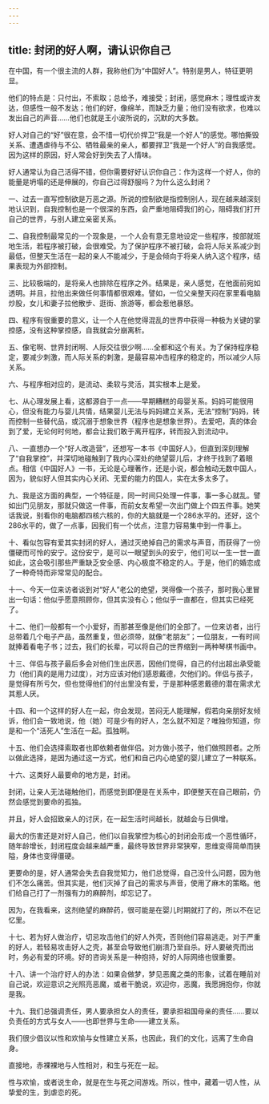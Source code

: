 ```yaml
---
---
---
```

title: 封闭的好人啊，请认识你自己
---



在中国，有一个很主流的人群，我称他们为“中国好人”。特别是男人，特征更明显。

他们的特点是：只付出，不索取；总给予，难接受；封闭，感觉麻木；理性或许发达，但感性一般不发达；他们的好，像绵羊，而缺乏力量；他们没有欲求，也难以发出自己的声音……他们也就是王小波所说的，沉默的大多数。

好人对自己的“好”很在意，会不惜一切代价捍卫“我是一个好人”的感觉。哪怕撕毁关系、遭遇虐待与不公、牺牲最亲的亲人，都要捍卫“我是一个好人”的自我感觉。因为这样的原因，好人常会好到失去了人情味。

好人通常认为自己活得不错，但你需要好好认识你自己：作为这样一个好人，你的能量是坍塌的还是伸展的，你自己过得舒服吗？为什么这么封闭？

一、过去一直写控制欲是万恶之源。所说的控制欲是指控制别人，现在越来越深刻地认识到，自我控制也是一个很深的东西，会严重地阻碍我们的心，阻碍我们打开自己的世界，与别人建立亲密关系。

二、自我控制最常见的一个现象是，一个人会有意无意地设定一些程序，按部就班地生活，若程序被打破，会很难受。为了保护程序不被打破，会将人际关系减少到最低，但整天生活在一起的亲人不能减少，于是会倾向于将亲人纳入这个程序，结果表现为外部控制。

三、比较极端的，是将亲人也排除在程序之外。结果是，亲人感觉，在他面前宛如透明。并且，拉他出来做任何事情都很艰难。譬如，一位父亲整天闷在家里看电脑炒股，女儿和妻子拉他散步、逛街、旅游等，都会惹他暴怒。

四、程序有很重要的意义，让一个人在他觉得混乱的世界中获得一种极为关键的掌控感，没有这种掌控感，自我就会分崩离析。

五、像宅啊、世界封闭啊、人际交往很少啊……全都和这个有关。为了保持程序稳定，要减少刺激，而人际关系的刺激，是最容易冲击程序的稳定的，所以减少人际关系。

六、与程序相对应的，是流动、柔软与灵活，其实根本上是爱。

七、从心理发展上看，这都源自于一点——早期糟糕的母婴关系。妈妈可能很用心，但没有能力与婴儿共情，结果婴儿无法与妈妈建立关系，无法“控制”妈妈，转而控制一些替代品，或沉溺于想象世界（程序也是想象世界）。去爱吧，真的体会到了爱，无论何时何地，都会让我们敢于离开程序，转而投入到流动中。

八、一直想办一个“好人改造营”，还想写一本书《中国好人》，但直到深刻理解了“自我掌控”，并深切地碰触到了我内心深处的绝望婴儿后，才终于找到了着眼点。相信《中国好人》一书，无论是心理著作，还是小说，都会触动无数中国人，因为，貌似好人但其实内心关闭、无爱的能力的国人，实在太多太多了。

九、我是这方面的典型，一个特征是，同一时间只处理一件事，事一多心就乱。譬如出门见朋友，那就只做这一件事，而前女友希望一次出门做上个四五件事。她笑话我说，别看你的电脑都四核六核的，你的大脑就是一个286水平的。还好，这个286水平的，做了一点事，因我们有一个优点，注意力容易集中到一件事上。

十、看似包容有爱其实封闭的好人，通过灭绝掉自己的需求与声音，而获得了一份僵硬而可怜的安宁。这份安宁，是可以一眼望到头的安宁，他们可以一生一世一直如此，这会吸引那些严重缺乏安全感、内心极度不稳定的人。于是，他们的婚恋成了一种奇特而非常常见的配合。

十一、今天一位来访者谈到对“好人”老公的绝望，哭得像一个孩子，那时我心里冒出一句话：他似乎愿意照顾你，但其实没有心；他似乎一直都在，但其实已经死了。

十二、他们一般都有一个小爱好，而那甚至像是他们的全部了。一位来访者，出行总带着几个电子产品，虽然重复，但必须带，就像“老朋友”；一位朋友，一有时间就捧着看电子书；过去，我们的长辈，可以将自己的世界缩到一两种琴棋书画中。

十三、伴侣与孩子最后多会对他们生出厌恶，因他们觉得，自己的付出超出承受能力（他们真的是用力过度），对方应该对他们感恩戴德，欠他们的。伴侣与孩子，是觉得有所亏欠，但也觉得他们的付出里没有爱，于是那种感恩戴德的潜在需求尤其惹人厌。

十四、和一个这样的好人在一起，你会发现，苦闷无人能理解，假若向亲朋好友倾诉，他们会一致地说，他（她）可是少有的好人，怎么就不知足？唯独你知道，你是和一个“活死人”生活在一起。孤独啊。

十五、他们会选择索取者也即依赖者做伴侣。对方做小孩子，他们做照顾者。之所以做此选择，是因为通过这一方式，他们和自己内心绝望的婴儿建立了一种联系。

十六、这类好人最要命的地方是，封闭。

封闭，让亲人无法碰触他们，而感觉到即便是在关系中，即便整天在自己眼前，仍然会感觉到要命的孤独。

并且，好人会招致亲人的讨厌，在一起生活时间越长，就越会与日俱增。

最大的伤害还是对好人自己，他们以自我掌控为核心的封闭会形成一个恶性循环，随年龄增长，封闭程度会越来越严重，最终导致世界非常狭窄，思维变得简单而狭隘，身体也变得僵硬。

更要命的是，好人通常会失去自我觉知力，他们总觉得，自己没什么问题，因为他们不怎么痛苦。但其实是，他们灭掉了自己的需求与声音，使用了麻木的策略。他们给自己打了一剂强有力的麻醉剂，却忘记了。

因为，在我看来，这剂绝望的麻醉药，很可能是在婴儿时期就打了的，所以不在记忆里。

十七、若为好人做治疗，切忌攻击他们的好人外壳，否则他们容易逃走。对于严重的好人，若轻易攻击好人之壳，甚至会导致他们崩溃乃至自杀。好人要破壳而出时，务必有爱的环境。好的咨询关系是一种抱持，好的人际网络也很重要。

十八、讲一个治疗好人的办法：如果会做梦，梦见恶魔之类的形象，试着在睡前对自己说，欢迎意识之光照亮恶魔，或者干脆说，欢迎你，恶魔，我愿拥抱你，你就是我。

十九、我们总强调责任，男人要承担女人的责任，要承担祖国母亲的责任……要以负责任的方式与女人——也即世界与生命——建立关系。

我们很少倡议以性和欢愉与女性建立关系，也因此，我们的文化，远离了生命自身。

直接地，赤裸裸地与人性相对，和生与死在一起。

性与欢愉，或者说生命，就是在生与死之间游戏。所以，性中，藏着一切人性，从挚爱的生，到虐恋的死。